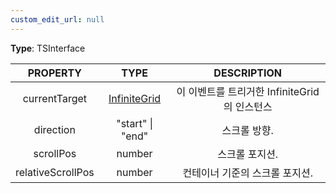 ```yaml
---
custom_edit_url: null
---
```


<div>

</div>

**Type**: TSInterface

|PROPERTY|TYPE|DESCRIPTION|
|:---:|:---:|:---:|
|currentTarget|[InfiniteGrid](InfiniteGrid)|이 이벤트를 트리거한 InfiniteGrid의 인스턴스|
|direction|"start" \| "end"|스크롤 방향.|
|scrollPos|number|스크롤 포지션.|
|relativeScrollPos|number|컨테이너 기준의 스크롤 포지션.|

